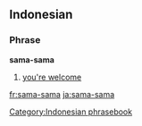 ==Indonesian==

===Phrase===
'''sama-sama'''

# [[you're welcome]]

[[Category:Indonesian phrasebook]]

[[fr:sama-sama]]
[[ja:sama-sama]]